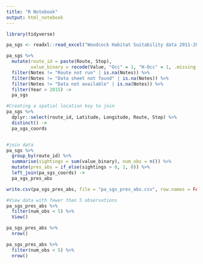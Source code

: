 ```yaml
---
title: "R Notebook"
output: html_notebook
---
```


```r
library(tidyverse)
```

```r
pa_sgs <- readxl::read_excel("Woodcock Habitat Suitability data 2011-2020 ALL ROUTES.xlsx")
```


```r
pa_sgs %>%
  mutate(route_id = paste(Route, Stop),
         value_binary = recode(Value, "Occ" = 1, "H-Occ" = 1, .missing = 0)) %>%
  filter(Notes != "Route not run" | is.na(Notes)) %>%
  filter(Notes != "Data sheet not found" | is.na(Notes)) %>%
  filter(Notes != "Data not available" | is.na(Notes)) %>%
  filter(Year > 2015) ->
  pa_sgs

#Creating a spatial location key to join
pa_sgs %>%
  dplyr::select(route_id, Latitude, Longitude, Route, Stop) %>%
  distinct() ->
  pa_sgs_coords


#join data
pa_sgs %>%
  group_by(route_id) %>%
  summarise(sightings = sum(value_binary), num_obs = n()) %>%
  mutate(pres_abs = if_else(sightings > 0, 1, 0)) %>%
  left_join(pa_sgs_coords) ->
  pa_sgs_pres_abs

write.csv(pa_sgs_pres_abs, file = "pa_sgs_pres_abs.csv", row.names = FALSE)

#View data with fewer than 5 observations
pa_sgs_pres_abs %>%
  filter(num_obs < 5) %>%
  View()

pa_sgs_pres_abs %>%
  nrow()

pa_sgs_pres_abs %>%
  filter(num_obs < 5) %>%
  nrow()
```

